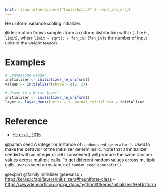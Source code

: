 ```yaml
---
knit: ({source(here::here("tools/knit.R")); knit_man_src})
---
```

He uniform variance scaling initializer.

@description
Draws samples from a uniform distribution within `[-limit, limit]`, where
`limit = sqrt(6 / fan_in)` (`fan_in` is the number of input units in the
weight tensor).

# Examples
```r
# Standalone usage:
initializer <- initializer_he_uniform()
values <- initializer(shape = c(2, 2))
```

```r
# Usage in a Keras layer:
initializer <- initializer_he_uniform()
layer <- layer_dense(units = 3, kernel_initializer = initializer)
```

# Reference
- [He et al., 2015](https://arxiv.org/abs/1502.01852)

@param seed A integer or instance of
`random_seed_generator()`.
Used to make the behavior of the initializer
deterministic. Note that an initializer seeded with an integer
or `NULL` (unseeded) will produce the same random values
across multiple calls. To get different random values
across multiple calls, use as seed an instance
of `random_seed_generator()`.

@export
@family initializer
@seealso
+ <https:/keras.io/api/layers/initializers#heuniform-class>
+ <https://www.tensorflow.org/api_docs/python/tf/keras/initializers/HeUniform>
